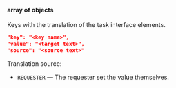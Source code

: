**array of objects**<br/><br/>Keys with the translation of the task interface elements.

```json
"key": "<key name>",
"value": "<target text>",
"source": "<source text>"
```

Translation source:

- `REQUESTER` — The requester set the value themselves.
